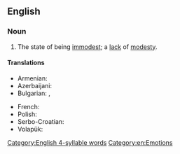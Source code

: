 ==English==

===Noun===
{{en-noun|-|+}}

# The state of being [[immodest]]; a [[lack]] of [[modesty]].

====Translations====
{{trans-top|state of being immodest}}
* Armenian: {{t+|hy|անհամեստություն}}
* Azerbaijani: {{t|az|təvazösüzlük}}
* Bulgarian: {{t+|bg|безсрамие|n}}, {{t|bg|неприличие|n}}
{{trans-mid}}
* French: {{t+|fr|immodestie|f}}
* Polish: {{t+|pl|bezpruderyjność|f}} {{qualifier|literary, of one's approach to sex}}
* Serbo-Croatian: {{t+|sh|nèskromnōst|f}}
* Volapük: {{t+|vo|nepued}}
{{trans-bottom}}

[[Category:English 4-syllable words]]
[[Category:en:Emotions]]